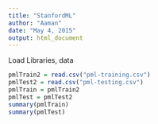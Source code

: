 ```yaml
---
title: "StanfordML"
author: "Aaman"
date: "May 4, 2015"
output: html_document
---
```


Load Libraries, data
```r
pmlTrain2 = read.csv("pml-training.csv")
pmlTest2 = read.csv("pml-testing.csv")
pmlTrain = pmlTrain2
pmlTest = pmlTest2
summary(pmlTrain)
summary(pmlTest)
```


```r

```
